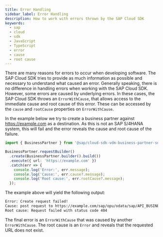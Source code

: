 ```yaml
---
title: Error Handling
sidebar_label: Error Handling
description: How to work with errors thrown by the SAP Cloud SDK
keywords:
  - sap
  - cloud
  - sdk
  - JavaScript
  - TypeScript
  - error
  - cause
  - root cause
---
```


There are many reasons for errors to occur when developing software.
The SAP Cloud SDK tries to provide as much information as possible and necessary to understand what caused an error.
Generally speaking, there is no difference in handling errors when working with the SAP Cloud SDK.
However, some errors are caused by underlying errors.
In these cases, the SAP Cloud SDK throws an `ErrorWithCause`, that allows access to the immediate cause and root cause of this error.
These can be accessed by the `cause` and `rootCause` properties on `ErrorWithCause`.

In the example below we try to create a business partner against https://example.com as a destination.
As this is not an SAP S/4HANA system, this will fail and the error reveals the cause and root cause of the failure.

```ts
import { BusinessPartner } from '@sap/cloud-sdk-vdm-business-partner-service';

BusinessPartner.requestBuilder()
  .create(BusinessPartner.builder().build())
  .execute({ url: 'https://example.com' })
  .catch(err => {
    console.log('Error:', err.message);
    console.log('Cause:', err.cause?.message);
    console.log('Root cause:', err.rootCause?.message);
  });
```

The example above will yield the following output:

```bash
Error: Create request failed!
Cause: post request to https://example.com/sap/opu/odata/sap/API_BUSINESS_PARTNER failed!
Root cause: Request failed with status code 404
```

The final error is an `ErrorWithCause` that was caused by another `ErrorWithCause`.
The root cause is an `Error` and reveals that the requested URL does not exist.
